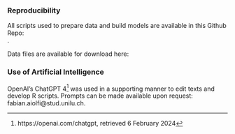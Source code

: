 ### Reproducibility

All scripts used to prepare data and build models are available in this Github Repo:  
\url{https://github.com/fabianaiolfi/MA_Thesis}.  

Data files are available for download here: \url{https://www.dropbox.com/scl/fi/xc8fuhn17vfjf6h29hltu/ma_thesis_data.zip?rlkey=07u5yjvbe8hecztn68ml1ep12&dl=0}


### Use of Artificial Intelligence

OpenAI's ChatGPT 4^[https://openai.com/chatgpt, retrieved 6 February 2024] was used in a supporting manner to edit texts and develop R scripts. Prompts can be made available upon request: fabian.aiolfi@stud.unilu.ch.

\newpage
